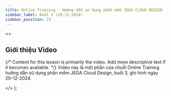 ```yaml
---
title: Online Training - Hướng dẫn sử dụng phần mềm JEGA CLOUD DESIGN (Buổi 3 - 20-12-2024)
sidebar_label: Buổi 3 (20-12-2024)
sidebar_position: 23
---
```



  <>
    <h2>Giới thiệu Video</h2>
    <p>
      {/* Content for this lesson is primarily the video. Add more descriptive text if it becomes available. */}
      Video này là một phần của chuỗi Online Training hướng dẫn sử dụng phần mềm JEGA Cloud Design, buổi 3, ghi hình ngày 20-12-2024.
    </p>
  </>
);


<VideoWithTimestamps
  youtubeId="yYy45ZCPRH8"
  videoPlayerTitle="Online Training - Hướng dẫn sử dụng phần mềm JEGA CLOUD DESIGN (Buổi 3 - 20-12-2024)"
  introContent={introContentOtJcd23}
  timestamps={timestampsDataOtJcd23}
/>
